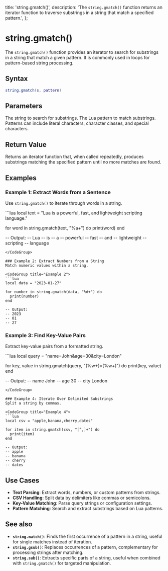   title: 'string.gmatch()',
  description: 'The `string.gmatch()` function returns an iterator function to traverse substrings in a string that match a specified pattern.',
};

# string.gmatch()

The `string.gmatch()` function provides an iterator to search for substrings in a string that match a given pattern. It is commonly used in loops for pattern-based string processing.

## Syntax

```lua
string.gmatch(s, pattern)
```

## Parameters

<Properties>
  <Property name="s" type="string">
    The string to search for substrings.
  </Property>
  <Property name="pattern" type="string">
    The Lua pattern to match substrings. Patterns can include literal characters, character classes, and special characters.
  </Property>
</Properties>

## Return Value
Returns an iterator function that, when called repeatedly, produces substrings matching the specified pattern until no more matches are found.

## Examples

### Example 1: Extract Words from a Sentence
Use `string.gmatch()` to iterate through words in a string.

<CodeGroup title="Example 1">
```lua
local text = "Lua is a powerful, fast, and lightweight scripting language."

for word in string.gmatch(text, "%a+") do
  print(word)
end

-- Output:
-- Lua
-- is
-- a
-- powerful
-- fast
-- and
-- lightweight
-- scripting
-- language
```
</CodeGroup>

### Example 2: Extract Numbers from a String
Match numeric values within a string.

<CodeGroup title="Example 2">
```lua
local data = "2023-01-27"

for number in string.gmatch(data, "%d+") do
  print(number)
end

-- Output:
-- 2023
-- 01
-- 27
```
</CodeGroup>

### Example 3: Find Key-Value Pairs
Extract key-value pairs from a formatted string.

<CodeGroup title="Example 3">
```lua
local query = "name=John&age=30&city=London"

for key, value in string.gmatch(query, "(%w+)=(%w+)") do
  print(key, value)
end

-- Output:
-- name John
-- age 30
-- city London
```
</CodeGroup>

### Example 4: Iterate Over Delimited Substrings
Split a string by commas.

<CodeGroup title="Example 4">
```lua
local csv = "apple,banana,cherry,dates"

for item in string.gmatch(csv, "[^,]+") do
  print(item)
end

-- Output:
-- apple
-- banana
-- cherry
-- dates
```
</CodeGroup>

## Use Cases
- **Text Parsing**: Extract words, numbers, or custom patterns from strings.
- **CSV Handling**: Split data by delimiters like commas or semicolons.
- **Key-Value Matching**: Parse query strings or configuration settings.
- **Pattern Matching**: Search and extract substrings based on Lua patterns.

## See also
- **`string.match()`**: Finds the first occurrence of a pattern in a string, useful for single matches instead of iteration.
- **`string.gsub()`**: Replaces occurrences of a pattern, complementary for processing strings after matching.
- **`string.sub()`**: Extracts specific parts of a string, useful when combined with `string.gmatch()` for targeted manipulation.  
